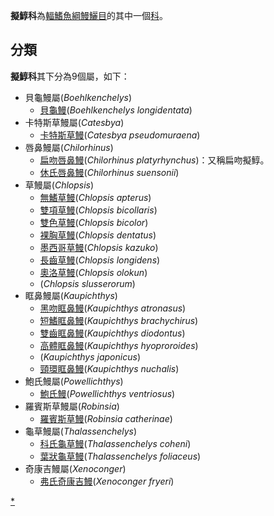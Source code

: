 {{Automatic taxobox
| taxon = Chlopsidae
| image = Chlopsis bicolor.jpg
| image_caption = Chlopsis bicolor
| authority = Rafinesque, 1815
| subdivision_ranks = [[屬|屬]]
| subdivision =
*見內文
}}
'''擬鯙科'''為[[輻鰭魚綱|輻鰭魚綱]][[鰻鱺目|鰻鱺目]]的其中一個[[科|科]]。

==分類==
'''擬鯙科'''其下分為9個屬，如下：
*貝龜鰻屬(''Boehlkenchelys'')
**[[貝龜鰻|貝龜鰻]](''Boehlkenchelys longidentata'')
*卡特斯草鰻屬(''Catesbya'')
**[[卡特斯草鰻|卡特斯草鰻]](''Catesbya pseudomuraena'')
*唇鼻鰻屬(''Chilorhinus'')
**[[扁吻唇鼻鰻|扁吻唇鼻鰻]](''Chilorhinus platyrhynchus'')：又稱扁吻擬鯙。
**[[休氏唇鼻鰻|休氏唇鼻鰻]](''Chilorhinus suensonii'')
*草鰻屬(''Chlopsis'')
**[[無鰭草鰻|無鰭草鰻]](''Chlopsis apterus'')
**[[雙項草鰻|雙項草鰻]](''Chlopsis bicollaris'')
**[[雙色草鰻|雙色草鰻]](''Chlopsis bicolor'')
**[[裸胸草鰻|裸胸草鰻]](''Chlopsis dentatus'')
**[[墨西哥草鰻|墨西哥草鰻]](''Chlopsis kazuko'')
**[[長齒草鰻|長齒草鰻]](''Chlopsis longidens'')
**[[奧洛草鰻|奧洛草鰻]](''Chlopsis olokun'')
**(''Chlopsis slusserorum'')
*眶鼻鰻屬(''Kaupichthys'')
**[[黑吻眶鼻鰻|黑吻眶鼻鰻]](''Kaupichthys atronasus'')
**[[短鰭眶鼻鰻|短鰭眶鼻鰻]](''Kaupichthys brachychirus'')
**[[雙齒眶鼻鰻|雙齒眶鼻鰻]](''Kaupichthys diodontus'')
**[[高體眶鼻鰻|高體眶鼻鰻]](''Kaupichthys hyoproroides'')
**(''Kaupichthys japonicus'')
**[[頸環眶鼻鰻|頸環眶鼻鰻]](''Kaupichthys nuchalis'')
*鮑氏鰻屬(''Powellichthys'')
**[[鮑氏鰻|鮑氏鰻]](''Powellichthys ventriosus'')
*羅賓斯草鰻屬(''Robinsia'')
**[[羅賓斯草鰻|羅賓斯草鰻]](''Robinsia catherinae'')
*龜草鰻屬(''Thalassenchelys'')
**[[科氏龜草鰻|科氏龜草鰻]](''Thalassenchelys coheni'')
**[[葉狀龜草鰻|葉狀龜草鰻]](''Thalassenchelys foliaceus'')
*奇康吉鰻屬(''Xenoconger'')
**[[弗氏奇康吉鰻|弗氏奇康吉鰻]](''Xenoconger fryeri'')
{{鰻魚}}
{{Taxonbar|from=Q135608}}

[[Category:擬鯙科|*]]